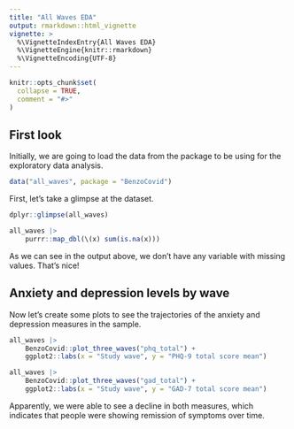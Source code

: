 ```yaml
---
title: "All Waves EDA"
output: rmarkdown::html_vignette
vignette: >
  %\VignetteIndexEntry{All Waves EDA}
  %\VignetteEngine{knitr::rmarkdown}
  %\VignetteEncoding{UTF-8}
---
```


```r
knitr::opts_chunk$set(
  collapse = TRUE,
  comment = "#>"
)
```

## First look 

Initially, we are going to load the data from the package to be using for the
exploratory data analysis.

```r
data("all_waves", package = "BenzoCovid")
```

First, let's take a glimpse at the dataset.

```r
dplyr::glimpse(all_waves)
```

```r
all_waves |> 
    purrr::map_dbl(\(x) sum(is.na(x)))
```

As we can see in the output above, we don't have any variable with missing values.
That's nice!

## Anxiety and depression levels by wave

Now let's create some plots to see the trajectories of the anxiety and depression measures in the sample.

```r
all_waves |> 
    BenzoCovid::plot_three_waves("phq_total") +
    ggplot2::labs(x = "Study wave", y = "PHQ-9 total score mean")

all_waves |> 
    BenzoCovid::plot_three_waves("gad_total") +
    ggplot2::labs(x = "Study wave", y = "GAD-7 total score mean")
```

Apparently, we were able to see a decline in both measures, which indicates that people were showing remission of symptoms over time.
